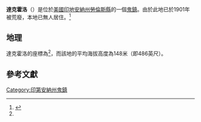 {{noteTA
|G1=USState
|G2=地名
|G3=Unit
}}
{{Infobox settlement
|official_name            = 達克霍洛
|settlement_type          = [[鬼鎮|鬼鎮]]
|image_skyline            = 
|imagesize                = 
|pushpin_map              = USA Indiana 
|pushpin_label            = 達克霍洛
|pushpin_label_position   = top
|pushpin_map_caption      = 達克霍洛在印地安納州的位置
|subdivision_type         = [[世界政區索引|國家]]
|subdivision_type1        = [[美国州份|州份]]
|subdivision_type2        = [[印地安納州行政区划|縣]]
|subdivision_name         = [[美国|美国]]
|subdivision_name1        = [[印地安納州|印地安納州]]
|subdivision_name2        = [[勞倫斯縣_(印地安納州)|勞倫斯縣]]
|elevation_ft             = 486
|elevation_m              = 148
|area_total_km2           = 
|area_total_sq_mi         = 
|area_land_km2            = 
|area_land_sq_mi          = 
|area_water_km2           = 
|area_water_sq_mi         = 
|population_as_of         = 2010
|population_footnotes     = 
|population_total         = 
|population_metro         = 
|population_density_km2   = auto
|population_density_sq_mi = auto
|timezone                 = [[北美东部時區|北美东部時區]]
|utc_offset               = -5
|coordinates              = {{coord|38|53|20|N|86|32|22|W|type:city_region:US-AL_source:GNS-enwiki|display=inline,title}}
| coor_pinpoint           = 
| coordinates_footnotes   = 
|timezone_DST             = EDT
|utc_offset_DST           = -4
|postal_code_type         = [[美國郵區編號|美國郵區編號]]
|postal_code              = 
|area_code                = {{link-en|电话区号812|Area code 812|812}}
|blank_name = [[地名信息系统|地名信息系统]]ID
|blank_info = 450829<ref name="GNIS">{{cite gnis|450829|Dark Hollow}}</ref>
}}
'''達克霍洛'''（{{lang-en|Dark Hollow}}）是位於[[美國|美國]][[印地安納州|印地安納州]][[勞倫斯縣_(印地安納州)|勞倫斯縣]]的一個[[鬼鎮|鬼鎮]]。由於此地已於1901年被荒廢，本地已無人居住。<ref name="GR8">{{cite web|url=http://factfinder2.census.gov|publisher=[[美国人口调查局|美国人口调查局]]|accessdate=2011-05-14|title=American FactFinder}}</ref>

== 地理 ==
達克霍洛的座標為{{coord|38|53|20|N|86|32|22|W|type:city_region:US-AL_source:GNS-enwiki|display=inline}}<ref name=GNIS />，而該地的平均海拔高度為148米（即486英尺）。

== 參考文獻 ==
{{reflist}}

{{勞倫斯縣 (印地安納州)}}
[[Category:印第安納州鬼鎮|Category:印第安納州鬼鎮]]
{{Indiana-geo-stub}}